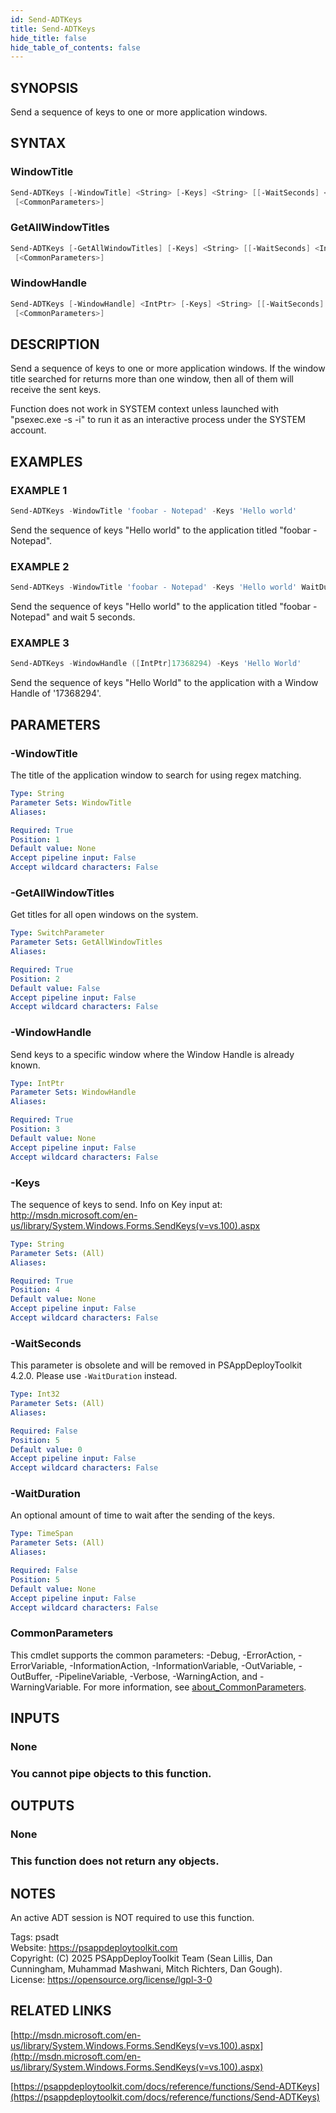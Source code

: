 ```yaml
---
id: Send-ADTKeys
title: Send-ADTKeys
hide_title: false
hide_table_of_contents: false
---
```


## SYNOPSIS

Send a sequence of keys to one or more application windows.

## SYNTAX

### WindowTitle

```powershell
Send-ADTKeys [-WindowTitle] <String> [-Keys] <String> [[-WaitSeconds] <Int32>] [[-WaitDuration] <TimeSpan>]
 [<CommonParameters>]
```

### GetAllWindowTitles

```powershell
Send-ADTKeys [-GetAllWindowTitles] [-Keys] <String> [[-WaitSeconds] <Int32>] [[-WaitDuration] <TimeSpan>]
 [<CommonParameters>]
```

### WindowHandle

```powershell
Send-ADTKeys [-WindowHandle] <IntPtr> [-Keys] <String> [[-WaitSeconds] <Int32>] [[-WaitDuration] <TimeSpan>]
 [<CommonParameters>]
```

## DESCRIPTION

Send a sequence of keys to one or more application windows.
If the window title searched for returns more than one window, then all of them will receive the sent keys.

Function does not work in SYSTEM context unless launched with "psexec.exe -s -i" to run it as an interactive process under the SYSTEM account.

## EXAMPLES

### EXAMPLE 1

```powershell
Send-ADTKeys -WindowTitle 'foobar - Notepad' -Keys 'Hello world'
```

Send the sequence of keys "Hello world" to the application titled "foobar - Notepad".

### EXAMPLE 2

```powershell
Send-ADTKeys -WindowTitle 'foobar - Notepad' -Keys 'Hello world' WaitDuration (New-TimeSpan -Seconds 5)
```

Send the sequence of keys "Hello world" to the application titled "foobar - Notepad" and wait 5 seconds.

### EXAMPLE 3

```powershell
Send-ADTKeys -WindowHandle ([IntPtr]17368294) -Keys 'Hello World'
```

Send the sequence of keys "Hello World" to the application with a Window Handle of '17368294'.

## PARAMETERS

### -WindowTitle

The title of the application window to search for using regex matching.

```yaml
Type: String
Parameter Sets: WindowTitle
Aliases:

Required: True
Position: 1
Default value: None
Accept pipeline input: False
Accept wildcard characters: False
```

### -GetAllWindowTitles

Get titles for all open windows on the system.

```yaml
Type: SwitchParameter
Parameter Sets: GetAllWindowTitles
Aliases:

Required: True
Position: 2
Default value: False
Accept pipeline input: False
Accept wildcard characters: False
```

### -WindowHandle

Send keys to a specific window where the Window Handle is already known.

```yaml
Type: IntPtr
Parameter Sets: WindowHandle
Aliases:

Required: True
Position: 3
Default value: None
Accept pipeline input: False
Accept wildcard characters: False
```

### -Keys

The sequence of keys to send.
Info on Key input at: http://msdn.microsoft.com/en-us/library/System.Windows.Forms.SendKeys(v=vs.100).aspx

```yaml
Type: String
Parameter Sets: (All)
Aliases:

Required: True
Position: 4
Default value: None
Accept pipeline input: False
Accept wildcard characters: False
```

### -WaitSeconds

This parameter is obsolete and will be removed in PSAppDeployToolkit 4.2.0.
Please use `-WaitDuration` instead.

```yaml
Type: Int32
Parameter Sets: (All)
Aliases:

Required: False
Position: 5
Default value: 0
Accept pipeline input: False
Accept wildcard characters: False
```

### -WaitDuration

An optional amount of time to wait after the sending of the keys.

```yaml
Type: TimeSpan
Parameter Sets: (All)
Aliases:

Required: False
Position: 5
Default value: None
Accept pipeline input: False
Accept wildcard characters: False
```

### CommonParameters

This cmdlet supports the common parameters: -Debug, -ErrorAction, -ErrorVariable, -InformationAction, -InformationVariable, -OutVariable, -OutBuffer, -PipelineVariable, -Verbose, -WarningAction, and -WarningVariable. For more information, see [about_CommonParameters](http://go.microsoft.com/fwlink/?LinkID=113216).

## INPUTS

### None

### You cannot pipe objects to this function.
## OUTPUTS

### None

### This function does not return any objects.
## NOTES
An active ADT session is NOT required to use this function.

Tags: psadt<br />
Website: https://psappdeploytoolkit.com<br />
Copyright: (C) 2025 PSAppDeployToolkit Team (Sean Lillis, Dan Cunningham, Muhammad Mashwani, Mitch Richters, Dan Gough).<br />
License: https://opensource.org/license/lgpl-3-0

## RELATED LINKS

[http://msdn.microsoft.com/en-us/library/System.Windows.Forms.SendKeys(v=vs.100).aspx](http://msdn.microsoft.com/en-us/library/System.Windows.Forms.SendKeys(v=vs.100).aspx)

[https://psappdeploytoolkit.com/docs/reference/functions/Send-ADTKeys](https://psappdeploytoolkit.com/docs/reference/functions/Send-ADTKeys)
